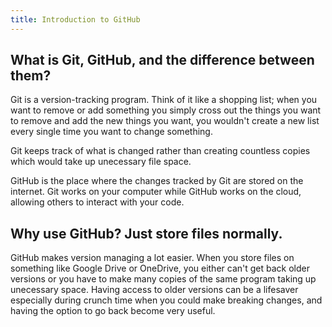 ```yaml
---
title: Introduction to GitHub
---
```


## What is Git, GitHub, and the difference between them?
Git is a version-tracking program. Think of it like a shopping list; when you want to remove or add something you simply cross out the things you want to remove and add the new things you want, you wouldn't create a new list every single time you want to change something.

Git keeps track of what is changed rather than creating countless copies which would take up unecessary file space.

GitHub is the place where the changes tracked by Git are stored on the internet. Git works on your computer while GitHub works on the cloud, allowing others to interact with your code.

## Why use GitHub? Just store files normally.
GitHub makes version managing a lot easier. When you store files on something like Google Drive or OneDrive, you either can't get back older versions or you have to make many copies of the same program taking up unecessary space.
Having access to older versions can be a lifesaver especially during crunch time when you could make breaking changes, and having the option to go back become very useful.
